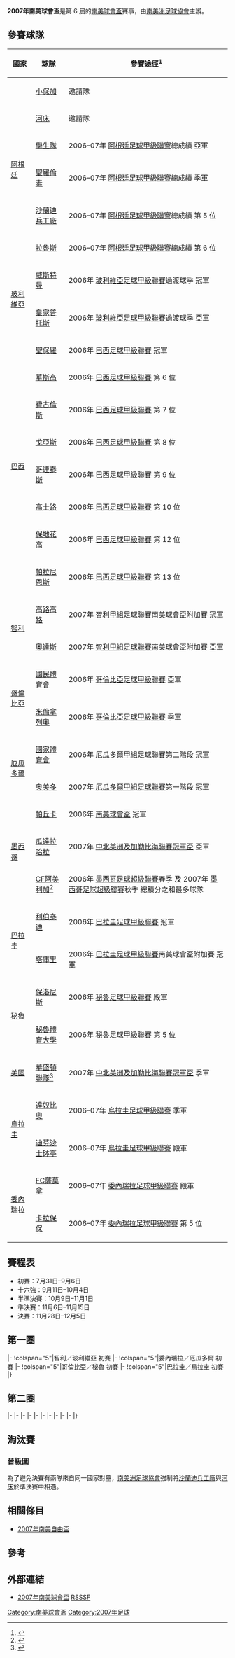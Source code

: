 {{noteTA |G1=南美球會 |G2=足球}}
{{Infobox 國際足球賽事賽季
| tourney_name          = 南美球會盃
| year                  = 2007
| other_titles          = 2007 Copa Sudamericana
| image                 = 
| size                  = 
| caption               = 
| edition               = 6
| defending_champ_other = {{flagicon|MEX}} [[帕丘卡足球俱樂部|帕丘卡]]
| dates                 = 2007年7月31日–12月5日
| num_teams             = 34 隊
| associations          = 12
| champion_other        = {{flagicon|ARG}} [[薩蘭迪阿森納|沙蘭迪兵工廠]]
| count                 = 1
| second_other          = {{flagicon|MEX}} [[美洲足球俱樂部_(墨西哥)|CF阿美利加]]
| matches               = 66
| goals                 = 155
| attendance            = 
| top_scorer            = {{flagicon|COL}} {{link-en|Ricardo Ciciliano|Ricardo Ciciliano}}<br> （6 球）
| player                = 
| prevseason            = [[2006年南美球會盃|2006]]
| nextseason            = [[2008年南美球會盃|2008]]
}}

'''2007年南美球會盃'''是第 6 屆的[[南美球會盃|南美球會盃]]賽事，由[[南美洲足球協會|南美洲足球協會]]主辦。

== 參賽球隊 ==
{| class="wikitable"
|-
!國家
!球隊
!參賽途徑<ref name="Qualification">{{cite news |title=Copa Nissan Sudamericana 2007: cuadro general de los clasificados |language=es |url=http://www.conmebol.com/comunicados_ver.jsp?id=60608&slangab=S |work=www.conmebol.com |date=2007-05-21 |accessdate=2007-05-23 |archiveurl=https://web.archive.org/web/20070926223705/http://www.conmebol.com/comunicados_ver.jsp?id=60608&slangab=S |archivedate=2007-09-26 |deadurl=yes }}</ref>
|-
|rowspan="6"|{{flagicon|ARG}} [[阿根廷足球協會|阿根廷]]
|[[小保加體育會|小保加]]
|邀請隊
|-
|[[河床體育會|河床]]
|邀請隊
|-
|[[拉普拉塔大學生|學生隊]]
|2006–07年 [[阿根廷足球甲級聯賽|阿根廷足球甲級聯賽]]總成績 亞軍
|-
|[[阿爾馬格羅聖羅倫素體育會|聖羅倫素]]
|2006–07年 [[阿根廷足球甲級聯賽|阿根廷足球甲級聯賽]]總成績 季軍
|-
|[[薩蘭迪阿森納|沙蘭迪兵工廠]]
|2006–07年 [[阿根廷足球甲級聯賽|阿根廷足球甲級聯賽]]總成績 第 5 位
|-
|[[拉努斯競技俱樂部|拉魯斯]]
|2006–07年 [[阿根廷足球甲級聯賽|阿根廷足球甲級聯賽]]總成績 第 6 位
|-
|rowspan="2"|{{flagicon|BOL}} [[玻利維亞足球協會|玻利維亞]]
|[[喬治維爾斯特爾曼俱樂部|威斯特曼]]
|2006年 [[玻利維亞足球甲級聯賽|玻利維亞足球甲級聯賽]]過渡球季 冠軍
|-
|[[皇家普托斯足球會|皇家普托斯]]
|2006年 [[玻利維亞足球甲級聯賽|玻利維亞足球甲級聯賽]]過渡球季 亞軍
|-
|rowspan="8"|{{flagicon|BRA}} [[巴西足球協會|巴西]]
|[[聖保羅足球會|聖保羅]]
|2006年 [[巴西足球甲級聯賽|巴西足球甲級聯賽]] 冠軍
|-
|[[華斯高達伽馬划艇會|華斯高]]
|2006年 [[巴西足球甲級聯賽|巴西足球甲級聯賽]] 第 6 位
|-
|[[費古倫斯足球會|費古倫斯]]
|2006年 [[巴西足球甲級聯賽|巴西足球甲級聯賽]] 第 7 位
|-
|[[戈亞斯體育會|戈亞斯]]
|2006年 [[巴西足球甲級聯賽|巴西足球甲級聯賽]] 第 8 位
|-
|[[哥連泰斯保利斯塔體育會|哥連泰斯]]
|2006年 [[巴西足球甲級聯賽|巴西足球甲級聯賽]] 第 9 位
|-
|[[高士路體育會|高士路]]
|2006年 [[巴西足球甲級聯賽|巴西足球甲級聯賽]] 第 10 位
|-
|[[保地花高足球競賽會|保地花高]]
|2006年 [[巴西足球甲級聯賽|巴西足球甲級聯賽]] 第 12 位
|-
|[[帕拉尼恩斯體育會|帕拉尼恩斯]]
|2006年 [[巴西足球甲級聯賽|巴西足球甲級聯賽]] 第 13 位
|-
|rowspan="2"|{{flagicon|CHI}} [[智利足球協會|智利]]
|[[科洛科洛競技俱樂部|高路高路]]
|2007年 [[智利甲組足球聯賽|智利甲組足球聯賽]]南美球會盃附加賽 冠軍
|-
|[[奧達克斯意大利人運動俱樂部|奧達斯]]
|2007年 [[智利甲組足球聯賽|智利甲組足球聯賽]]南美球會盃附加賽 亞軍
|-
|rowspan="2"|{{flagicon|COL}} [[哥倫比亞足球協會|哥倫比亞]]
|[[民族競技|國民體育會]]
|2006年 [[哥倫比亞足球甲級聯賽|哥倫比亞足球甲級聯賽]] 亞軍
|-
|[[百萬富翁足球俱樂部|米倫拿列奧]]
|2006年 [[哥倫比亞足球甲級聯賽|哥倫比亞足球甲級聯賽]] 季軍
|-
|rowspan="2"|{{flagicon|ECU}} [[厄瓜多爾足球協會|厄瓜多爾]]
|[[國家體育會|國家體育會]]
|2006年 [[厄瓜多爾甲組足球聯賽|厄瓜多爾甲組足球聯賽]]第二階段 冠軍
|-
|[[奥美多體育會|奥美多]]
|2007年 [[厄瓜多爾甲組足球聯賽|厄瓜多爾甲組足球聯賽]]第一階段 冠軍
|-
|rowspan="3"|{{flagicon|MEX}} [[墨西哥足球協會|墨西哥]]
|[[帕丘卡足球俱樂部|帕丘卡]]
|2006年 [[南美球會盃|南美球會盃]] 冠軍
|-
|[[瓜達拉哈拉體育會|瓜達拉哈拉]]
|2007年 [[中北美洲及加勒比海聯賽冠軍盃|中北美洲及加勒比海聯賽冠軍盃]] 亞軍
|-
|[[美洲足球俱樂部_(墨西哥)|CF阿美利加]]<ref name="SI article">{{cite news | title=Double the dominance | url=http://sportsillustrated.cnn.com/2007/writers/luis_bueno/05/11/club.america/1.html | work=sportsillustrated.cnn.com | date=2007年5月11日 | accessdate=2007年5月15日 | archive-date=2012年10月25日 | archive-url=https://web.archive.org/web/20121025165205/http://sportsillustrated.cnn.com/2007/writers/luis_bueno/05/11/club.america/1.html | dead-url=no }}</ref>
|2006年 [[墨西哥足球超級聯賽|墨西哥足球超級聯賽]]春季 及 2007年 [[墨西哥足球超級聯賽|墨西哥足球超級聯賽]]秋季 總積分之和最多球隊
|-
|rowspan="2"|{{flagicon|PAR}} [[巴拉圭足球協會|巴拉圭]]
|[[自由俱樂部|利伯泰迪]]
|2006年 [[巴拉圭足球甲級聯賽|巴拉圭足球甲級聯賽]] 冠軍
|-
|[[塔夸里足球俱樂部|塔庫里]]
|2006年 [[巴拉圭足球甲級聯賽|巴拉圭足球甲級聯賽]]南美球會盃附加賽 冠軍
|-
|rowspan="2"|{{flagicon|PER}} [[秘魯足球協會|秘魯]]
|[[保洛尼斯體育會|保洛尼斯]]
|2006年 [[秘魯足球甲級聯賽|秘魯足球甲級聯賽]] 殿軍
|-
|[[秘魯體育大學|秘魯體育大學]]
|2006年 [[秘魯足球甲級聯賽|秘魯足球甲級聯賽]] 第 5 位
|-
|rowspan="1"|{{flagicon|USA}} [[美國足球協會|美國]]
|[[華盛頓聯隊|華盛頓聯隊]]<ref name="D.C. United article">{{cite news | title=United invited to Copa Nissan Sudamericana | url=http://dcunited.mlsnet.com/news/team_news.jsp?ymd=20070521&content_id=94658&vkey=pr_dcu&fext=.jsp&team=t103 | work=dcunited.mlsnet.com | date=2007年5月21日 | accessdate=2007年5月21日 | deadurl=yes | archiveurl=https://web.archive.org/web/20070820010104/http://dcunited.mlsnet.com/news/team_news.jsp?ymd=20070521&content_id=94658&vkey=pr_dcu&fext=.jsp&team=t103 | archivedate=2007年8月20日 }}</ref>
|2007年 [[中北美洲及加勒比海聯賽冠軍盃|中北美洲及加勒比海聯賽冠軍盃]] 季軍
|-
|rowspan="2"|{{flagicon|URU}} [[烏拉圭足球協會|烏拉圭]]
|[[多瑙河足球俱樂部|達奴比奧]]
|2006–07年 [[烏拉圭足球甲級聯賽|烏拉圭足球甲級聯賽]] 季軍
|-
|[[防衛者體育|迪芬沙士砵亭]]
|2006–07年 [[烏拉圭足球甲級聯賽|烏拉圭足球甲級聯賽]] 殿軍
|-
|rowspan="2"|{{flagicon|VEN}} [[委內瑞拉足球協會|委內瑞拉]]
|[[薩莫拉足球俱樂部_(委內瑞拉)|FC薩莫拿]]
|2006–07年 [[委內瑞拉足球甲級聯賽|委內瑞拉足球甲級聯賽]] 殿軍
|-
|[[卡拉保保足球會|卡拉保保]]
|2006–07年 [[委內瑞拉足球甲級聯賽|委內瑞拉足球甲級聯賽]] 第 5 位
|}

== 賽程表 ==
*初賽：7月31日–9月6日
*十六強：9月11日–10月4日
*半準決賽：10月9日–11月1日
*準決賽：11月6日–11月15日
*決賽：11月28日–12月5日

== 第一圈 ==
{{TwoLeg start}}
|-
!colspan="5"|智利／玻利維亞 初賽
{{TwoLegResult|'''[[奧達克斯意大利人運動俱樂部|奧達斯]]'''|CHI|3–1|[[喬治維爾斯特爾曼俱樂部|威斯特曼]]|BOL|2–0|1–1}}
{{TwoLegResult|[[皇家普托斯足球會|皇家普托斯]]|BOL|2–4|'''[[科洛科洛競技俱樂部|高路高路]]'''|CHI|1–1|1–3}}
|-
!colspan="5"|委內瑞拉／厄瓜多爾 初賽
{{TwoLegResult|'''[[奥美多體育會|奥美多]]'''|ECU|3–1|[[薩莫拉足球俱樂部_(委內瑞拉)|FC薩莫拿]]|VEN|1–0|2–1}}
{{TwoLegResult|[[卡拉保保足球會|卡拉保保]]|VEN|0–5|'''[[國家體育會|國家體育會]]'''|ECU|0–1|0–4}}
|-
!colspan="5"|哥倫比亞／秘魯 初賽
{{TwoLegResult|'''[[百萬富翁足球俱樂部|米倫拿列奧]]'''|COL|1–1{{pso|5–4}} |[[保洛尼斯體育會|保洛尼斯]]|PER|0–1|1–0}}
{{TwoLegResult|[[秘魯體育大學|秘魯體育大學]]|PER|0–2|'''[[民族競技|國民體育會]]'''|COL|0–1|0–1}}
|-
!colspan="5"|巴拉圭／烏拉圭 初賽
{{TwoLegResult|'''[[防衛者體育|迪芬沙士砵亭]]'''|URU|4–3|[[自由俱樂部|利伯泰迪]]|PAR|2–1|2–2}}
{{TwoLegResult|'''[[塔夸里足球俱樂部|塔庫里]]'''|PAR|2–2{{pso|4–1}}|[[多瑙河足球俱樂部|達奴比奧]]|URU|1–1|1–1}}
|}

== 第二圈 ==
{{TwoLeg start}}
|-
{{TwoLegResult|[[帕拉尼恩斯體育會|帕拉尼恩斯]]|BRA|2–6|'''[[華斯高達伽馬划艇會|華斯高]]'''|BRA|2–4|0–2}}
|-
{{TwoLegResult|'''[[拉努斯競技俱樂部|拉魯斯]]'''|ARG|3–2|[[拉普拉塔大學生|學生隊]]|ARG|2–0|1–2}}
|-
{{TwoLegResult|'''[[薩蘭迪阿森納|沙蘭迪兵工廠]]'''|ARG|4–1|[[阿爾馬格羅聖羅倫素體育會|聖羅倫素]]|ARG|1–1|3–0}}
|-
{{TwoLegResult|'''[[戈亞斯體育會|戈亞斯]]'''|BRA|2–1|[[高士路體育會|高士路]]|BRA|2–0|0–1}}
|-
{{TwoLegResult|'''[[科洛科洛競技俱樂部|高路高路]]'''|CHI|1–1{{agr}}|[[奧達克斯意大利人運動俱樂部|奧達斯]]|CHI|0–0|1–1}}
|-
{{TwoLegResult|[[民族競技|國民體育會]]|COL|2–3|'''[[百萬富翁足球俱樂部|米倫拿列奧]]'''|COL|2–3|0–0}}
|-
{{TwoLegResult|[[費古倫斯足球會|費古倫斯]]|BRA|3–3{{agr}}|'''[[聖保羅足球會|聖保羅]]'''|BRA|2–2|1–1}}
|-
{{TwoLegResult|'''[[保地花高足球競賽會|保地花高]]'''|BRA|5–2|[[哥連泰斯保利斯塔體育會|哥連泰斯]]|BRA|3–1|2–1}}
|-
{{TwoLegResult|'''[[國家體育會|國家體育會]]'''|ECU|3–0|[[奥美多體育會|奥美多]]|ECU|2–0|1–0}}
|-
{{TwoLegResult|[[塔夸里足球俱樂部|塔庫里]]|PAR|1–4|'''[[防衛者體育|迪芬沙士砵亭]]'''|URU|1–1|0–3}}
|}

== 淘汰賽 ==
=== 晉級圖 ===
為了避免決賽有兩隊來自同一國家對壘，[[南美洲足球協會|南美洲足球協會]]強制將[[薩蘭迪阿森納|沙蘭迪兵工廠]]與[[河床體育會|河床]]於準決賽中相遇。

{{16TeamBracket-2LegNoSeeds
| RD1= 十六強
| RD2= 半準決賽
| RD3= 準決賽
| RD4= 決賽
| RD1-team01= {{flagicon|ARG}} [[拉努斯競技俱樂部|拉魯斯]]
| RD1-score01-1= 2
| RD1-score01-2= 0
| RD1-score01-agg= 2
| RD1-team02= {{flagicon|BRA}} '''[[華斯高達伽馬划艇會|華斯高]]'''
| RD1-score02-1= 0
| RD1-score02-2= 3
| RD1-score02-agg= 3
| RD1-team03= {{flagicon|MEX}} [[帕丘卡足球俱樂部|帕丘卡]]
| RD1-score03-1= 1
| RD1-score03-2= 2
| RD1-score03-agg= 3
| RD1-team04= {{flagicon|MEX}} '''[[美洲足球俱樂部_(墨西哥)|CF阿美利加]]'''
| RD1-score04-1= 4
| RD1-score04-2= 0
| RD1-score04-agg= 4
| RD1-team05= {{flagicon|ARG}} [[小保加體育會|小保加]]
| RD1-score05-1= 2
| RD1-score05-2= 0
| RD1-score05-agg= 2
| RD1-team06= {{flagicon|BRA}} '''[[聖保羅足球會|聖保羅]]'''{{agr}}
| RD1-score06-1= 1
| RD1-score06-2= 1
| RD1-score06-agg= 2
| RD1-team07= {{flagicon|COL}} '''[[百萬富翁足球俱樂部|米倫拿列奧]]'''{{pso}}
| RD1-score07-1= 1
| RD1-score07-2= 1
| RD1-score07-agg= 2 (7)
| RD1-team08= {{flagicon|CHI}} [[科洛科洛競技俱樂部|高路高路]]
| RD1-score08-1= 1
| RD1-score08-2= 1
| RD1-score08-agg=2 (6)
| RD1-team09= {{flagicon|USA}} [[華盛頓聯隊|華盛頓聯隊]]
| RD1-score09-1= 2
| RD1-score09-2= 0
| RD1-score09-agg= 2
| RD1-team10= {{flagicon|MEX}} '''[[瓜達拉哈拉體育會|瓜達拉哈拉]]'''{{agr}}
| RD1-score10-1= 1
| RD1-score10-2= 1
| RD1-score10-agg= 2
| RD1-team11= {{flagicon|BRA}} [[戈亞斯體育會|戈亞斯]]
| RD1-score11-1= 2
| RD1-score11-2= 1
| RD1-score11-agg= 3
| RD1-team12= {{flagicon|ARG}} '''[[薩蘭迪阿森納|沙蘭迪兵工廠]]'''
| RD1-score12-1= 3
| RD1-score12-2= 1
| RD1-score12-agg= 4
| RD1-team13= {{flagicon|URU}} '''[[防衛者體育|迪芬沙士砵亭]]'''
| RD1-score13-1= 3
| RD1-score13-2= 0
| RD1-score13-agg= 3
| RD1-team14= {{flagicon|ECU}} [[國家體育會|國家體育會]]
| RD1-score14-1= 0
| RD1-score14-2= 2
| RD1-score14-agg= 2
| RD1-team15= {{flagicon|BRA}} [[保地花高足球競賽會|保地花高]]
| RD1-score15-1= 1
| RD1-score15-2= 2
| RD1-score15-agg= 3
| RD1-team16= {{flagicon|ARG}} '''[[河床體育會|河床]]'''
| RD1-score16-1= 0
| RD1-score16-2= 4
| RD1-score16-agg= 4
| RD2-team01= {{flagicon|BRA}} [[華斯高達伽馬划艇會|華斯高]]
| RD2-score01-1= 0
| RD2-score01-2= 1
| RD2-score01-agg= 1
| RD2-team02= {{flagicon|MEX}} '''[[美洲足球俱樂部_(墨西哥)|CF阿美利加]]'''
| RD2-score02-1= 2
| RD2-score02-2= 0
| RD2-score02-agg= 2
| RD2-team03= {{flagicon|BRA}} [[聖保羅足球會|聖保羅]]
| RD2-score03-1= 0
| RD2-score03-2= 0
| RD2-score03-agg= 0
| RD2-team04= {{flagicon|COL}} '''[[百萬富翁足球俱樂部|米倫拿列奧]]'''
| RD2-score04-1= 1
| RD2-score04-2= 2
| RD2-score04-agg= 3
| RD2-team05= {{flagicon|MEX}} [[瓜達拉哈拉體育會|瓜達拉哈拉]]
| RD2-score05-1= 0
| RD2-score05-2= 1
| RD2-score05-agg= 1
| RD2-team06= {{flagicon|ARG}} '''[[薩蘭迪阿森納|沙蘭迪兵工廠]]'''
| RD2-score06-1= 0
| RD2-score06-2= 3
| RD2-score06-agg= 3
| RD2-team07= {{flagicon|URU}} [[防衛者體育|迪芬沙士砵亭]]
| RD2-score07-1= 2
| RD2-score07-2= 0
| RD2-score07-agg= 2
| RD2-team08= {{flagicon|ARG}} '''[[河床體育會|河床]]'''{{agr}}
| RD2-score08-1= 2
| RD2-score08-2= 0
| RD2-score08-agg= 2
| RD3-team01= {{flagicon|MEX}} '''[[美洲足球俱樂部_(墨西哥)|CF阿美利加]]'''
| RD3-score01-1= 3
| RD3-score01-2= 2
| RD3-score01-agg= 5
| RD3-team02= {{flagicon|COL}} [[百萬富翁足球俱樂部|米倫拿列奧]]
| RD3-score02-1= 2
| RD3-score02-2= 0
| RD3-score02-agg= 2
| RD3-team03= {{flagicon|ARG}} '''[[薩蘭迪阿森納|沙蘭迪兵工廠]]'''{{pso}}
| RD3-score03-1= 0
| RD3-score03-2= 0
| RD3-score03-agg= 0 (4)
| RD3-team04= {{flagicon|ARG}} [[河床體育會|河床]]
| RD3-score04-1= 0
| RD3-score04-2= 0
| RD3-score04-agg= 0 (2)
| RD4-team01= {{flagicon|MEX}} [[美洲足球俱樂部_(墨西哥)|CF阿美利加]]
| RD4-score01-1= 2
| RD4-score01-2= 2
| RD4-score01-agg= 4
| RD4-team02= {{flagicon|ARG}} '''[[薩蘭迪阿森納|沙蘭迪兵工廠]]'''{{agr}}
| RD4-score02-1= 3
| RD4-score02-2= 1
| RD4-score02-agg= 4
}}

== 相關條目 ==
*[[2007年南美自由盃|2007年南美自由盃]]

== 參考 ==
{{reflist|2}}

== 外部連結 ==
*[http://rsssf.com/sacups/sudamcup07.html 2007年南美球會盃]{{Wayback|url=http://rsssf.com/sacups/sudamcup07.html |date=20200221105008 }} [[RSSSF|RSSSF]]


[[Category:南美球會盃|Category:南美球會盃]]
[[Category:2007年足球|Category:2007年足球]]